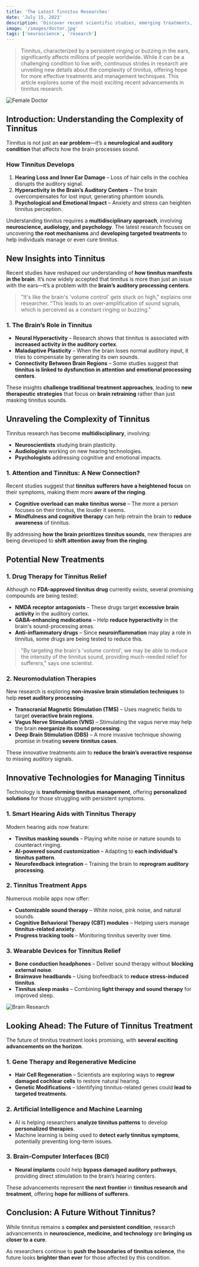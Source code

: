 ```yaml
---
title: 'The Latest Tinnitus Researches'
date: 'July 15, 2023'
description: 'Discover recent scientific studies, emerging treatments, and innovative technologies shaping the future of tinnitus management.'
image: '/images/doctor.jpg'
tags: ['neuroscience', 'research']
---
```


<Blockquote>
  Tinnitus, characterized by a persistent ringing or buzzing in the ears,
  significantly affects millions of people worldwide. While it can be a
  challenging condition to live with, continuous strides in research are
  unveiling new details about the complexity of tinnitus, offering hope for more
  effective treatments and management techniques. This article explores some of
  the most exciting recent advancements in tinnitus research.
</Blockquote>

<Image src="/images/doctor.jpg" alt="Female Doctor" />

## **<Highlighter>Introduction: Understanding the Complexity of Tinnitus</Highlighter>**

Tinnitus is not just an **ear problem**—it’s a **neurological and auditory condition** that affects how the brain processes sound.

### **How Tinnitus Develops**

1. **Hearing Loss and Inner Ear Damage** – Loss of hair cells in the cochlea disrupts the auditory signal.
2. **Hyperactivity in the Brain’s Auditory Centers** – The brain overcompensates for lost input, generating phantom sounds.
3. **Psychological and Emotional Impact** – Anxiety and stress can heighten tinnitus perception.

Understanding tinnitus requires a **multidisciplinary approach**, involving **neuroscience, audiology, and psychology**. The latest research focuses on uncovering **the root mechanisms** and **developing targeted treatments** to help individuals manage or even cure tinnitus.

<AdComponent />

## **<Highlighter>New Insights into Tinnitus</Highlighter>**

Recent studies have reshaped our understanding of **how tinnitus manifests in the brain**. It’s now widely accepted that tinnitus is more than just an issue with the ears—it’s a problem with the **brain’s auditory processing centers**.

<blockquote>
  "It's like the brain's 'volume control' gets stuck on high," explains one
  researcher. "This leads to an over-amplification of sound signals, which is
  perceived as a constant ringing or buzzing."
</blockquote>

### **1. The Brain’s Role in Tinnitus**

- **Neural Hyperactivity** – Research shows that tinnitus is associated with **increased activity in the auditory cortex**.
- **Maladaptive Plasticity** – When the brain loses normal auditory input, it tries to compensate by generating its own sounds.
- **Connectivity Between Brain Regions** – Some studies suggest that **tinnitus is linked to dysfunction in attention and emotional processing centers**.

These insights **challenge traditional treatment approaches**, leading to **new therapeutic strategies** that focus on **brain retraining** rather than just masking tinnitus sounds.

## **<Highlighter>Unraveling the Complexity of Tinnitus</Highlighter>**

Tinnitus research has become **multidisciplinary**, involving:

- **Neuroscientists** studying brain plasticity.
- **Audiologists** working on new hearing technologies.
- **Psychologists** addressing cognitive and emotional impacts.

### **1. Attention and Tinnitus: A New Connection?**

Recent studies suggest that **tinnitus sufferers have a heightened focus** on their symptoms, making them more **aware of the ringing**.

- **Cognitive overload can make tinnitus worse** – The more a person focuses on their tinnitus, the louder it seems.
- **Mindfulness and cognitive therapy** can help retrain the brain to **reduce awareness** of tinnitus.

By addressing **how the brain prioritizes tinnitus sounds**, new therapies are being developed to **shift attention away from the ringing**.

<AdComponent />

## **<Highlighter>Potential New Treatments</Highlighter>**

### **1. Drug Therapy for Tinnitus Relief**

Although no **FDA-approved tinnitus drug** currently exists, several promising compounds are being tested:

- **NMDA receptor antagonists** – These drugs target **excessive brain activity** in the auditory cortex.
- **GABA-enhancing medications** – Help **reduce hyperactivity** in the brain's sound-processing areas.
- **Anti-inflammatory drugs** – Since **neuroinflammation** may play a role in tinnitus, some drugs are being tested to reduce this.

<blockquote>
  "By targeting the brain's 'volume control', we may be able to reduce the
  intensity of the tinnitus sound, providing much-needed relief for sufferers,"
  says one scientist.
</blockquote>

### **2. Neuromodulation Therapies**

New research is exploring **non-invasive brain stimulation techniques** to help **reset auditory processing**.

- **Transcranial Magnetic Stimulation (TMS)** – Uses magnetic fields to target **overactive brain regions**.
- **Vagus Nerve Stimulation (VNS)** – Stimulating the vagus nerve may help the brain **reorganize its sound processing**.
- **Deep Brain Stimulation (DBS)** – A more invasive technique showing promise in treating **severe tinnitus cases**.

These innovative treatments aim to **reduce the brain’s overactive response** to missing auditory signals.

## **<Highlighter>Innovative Technologies for Managing Tinnitus</Highlighter>**

Technology is **transforming tinnitus management**, offering **personalized solutions** for those struggling with persistent symptoms.

### **1. Smart Hearing Aids with Tinnitus Therapy**

Modern hearing aids now feature:

- **Tinnitus masking sounds** – Playing white noise or nature sounds to counteract ringing.
- **AI-powered sound customization** – Adapting to **each individual’s tinnitus pattern**.
- **Neurofeedback integration** – Training the brain to **reprogram auditory processing**.

### **2. Tinnitus Treatment Apps**

Numerous mobile apps now offer:

- **Customizable sound therapy** – White noise, pink noise, and natural sounds.
- **Cognitive Behavioral Therapy (CBT) modules** – Helping users manage **tinnitus-related anxiety**.
- **Progress tracking tools** – Monitoring tinnitus severity over time.

### **3. Wearable Devices for Tinnitus Relief**

- **Bone conduction headphones** – Deliver sound therapy without **blocking external noise**.
- **Brainwave headbands** – Using biofeedback to **reduce stress-induced tinnitus**.
- **Tinnitus sleep masks** – Combining **light therapy and sound therapy** for improved sleep.

<Image src="/images/brain-research.jpg" alt="Brain Research" />

## **<Highlighter>Looking Ahead: The Future of Tinnitus Treatment</Highlighter>**

The future of tinnitus treatment looks promising, with **several exciting advancements on the horizon**.

### **1. Gene Therapy and Regenerative Medicine**

- **Hair Cell Regeneration** – Scientists are exploring ways to **regrow damaged cochlear cells** to restore natural hearing.
- **Genetic Modifications** – Identifying tinnitus-related genes could **lead to targeted treatments**.

### **2. Artificial Intelligence and Machine Learning**

- AI is helping researchers **analyze tinnitus patterns** to develop **personalized therapies**.
- Machine learning is being used to **detect early tinnitus symptoms**, potentially preventing long-term issues.

### **3. Brain-Computer Interfaces (BCI)**

- **Neural implants** could help **bypass damaged auditory pathways**, providing direct stimulation to the brain’s hearing centers.

These advancements represent **the next frontier** in **tinnitus research and treatment**, offering **hope for millions of sufferers**.

<AdComponent />

## **<Highlighter>Conclusion: A Future Without Tinnitus?</Highlighter>**

While tinnitus remains a **complex and persistent condition**, research advancements in **neuroscience, medicine, and technology** are **bringing us closer to a cure**.

As researchers continue to **push the boundaries of tinnitus science**, the future looks **brighter than ever** for those affected by this condition.
